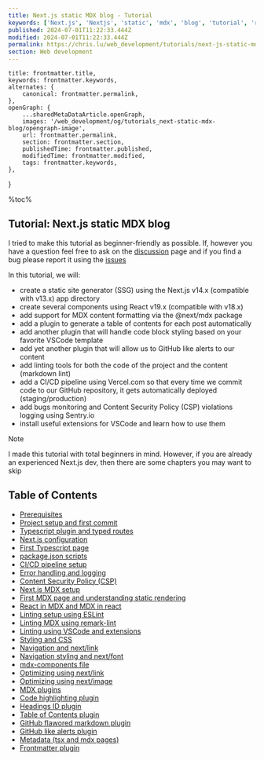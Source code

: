 ```yaml
---
title: Next.js static MDX blog - Tutorial
keywords: ['Next.js', 'Nextjs', 'static', 'mdx', 'blog', 'tutorial', 'react', 'ssg']
published: 2024-07-01T11:22:33.444Z
modified: 2024-07-01T11:22:33.444Z
permalink: https://chris.lu/web_development/tutorials/next-js-static-mdx-blog
section: Web development
---
```



    title: frontmatter.title,
    keywords: frontmatter.keywords,
    alternates: {
        canonical: frontmatter.permalink,
    },
    openGraph: {
        ...sharedMetaDataArticle.openGraph,
        images: '/web_development/og/tutorials_next-static-mdx-blog/opengraph-image',
        url: frontmatter.permalink,
        section: frontmatter.section,
        publishedTime: frontmatter.published,
        modifiedTime: frontmatter.modified,
        tags: frontmatter.keywords,
    },
}

%toc%

<article>

# Tutorial: Next.js static MDX blog

<VideoScroll />

I tried to make this tutorial as beginner-friendly as possible. If, however you have a question feel free to ask on the <FontAwesomeIcon icon={faComments} size="1x" color='rgb(255, 0, 170)' /> [discussion](https://github.com/chrisweb/chris.lu/discussions) page and if you find a bug please report it using the <FontAwesomeIcon icon={faBug} size="1x" color='rgb(255, 0, 170)' /> [issues](https://github.com/chrisweb/chris.lu/issues)

In this tutorial, we will:

* create a static site generator (SSG) using the Next.js v14.x (compatible with v13.x) app directory
* create several components using React v19.x (compatible with v18.x)
* add support for MDX content formatting via the @next/mdx package
* add a plugin to generate a table of contents for each post automatically
* add another plugin that will handle code block styling based on your favorite VSCode template
* add yet another plugin that will allow us to GitHub like alerts to our content
* add linting tools for both the code of the project and the content (markdown lint)
* add a CI/CD pipeline using Vercel.com so that every time we commit code to our GitHub repository, it gets automatically deployed (staging/production)
* add bugs monitoring and Content Security Policy (CSP) violations logging using Sentry.io
* install useful extensions for VSCode and learn how to use them

> [!NOTE]  
> I made this tutorial with total beginners in mind. However, if you are already an experienced Next.js dev, then there are some chapters you may want to skip

## Table of Contents

* [Prerequisites](/web_development/tutorials/next-js-static-mdx-blog/prerequisites)
* [Project setup and first commit](/web_development/tutorials/next-js-static-mdx-blog/project-setup-and-first-commit)
* [Typescript plugin and typed routes](/web_development/tutorials/next-js-static-mdx-blog/typescript-plugin-and-typed-routes)
* [Next.js configuration](/web_development/tutorials/next-js-static-mdx-blog/nextjs-configuration)
* [First Typescript page](/web_development/tutorials/next-js-static-mdx-blog/first-typescript-page)
* [package.json scripts](/web_development/tutorials/next-js-static-mdx-blog/package-json-scripts)
* [CI/CD pipeline setup](/web_development/tutorials/next-js-static-mdx-blog/ci-cd-pipeline-setup)
* [Error handling and logging](/web_development/tutorials/next-js-static-mdx-blog/error-handling-and-logging)
* [Content Security Policy (CSP)](/web_development/tutorials/next-js-static-mdx-blog/content-security-policy)
* [Next.js MDX setup](/web_development/tutorials/next-js-static-mdx-blog/nextjs-mdx-setup)
* [First MDX page and understanding static rendering](/web_development/tutorials/next-js-static-mdx-blog/first-mdx-page-and-understanding-static-rendering)
* [React in MDX and MDX in react](/web_development/tutorials/next-js-static-mdx-blog/react-in-mdx-and-mdx-in-react)
* [Linting setup using ESLint](/web_development/tutorials/next-js-static-mdx-blog/linting-setup-using-eslint)
* [Linting MDX using remark-lint](/web_development/tutorials/next-js-static-mdx-blog/linting-mdx-using-remark-lint)
* [Linting using VSCode and extensions](/web_development/tutorials/next-js-static-mdx-blog/linting-using-vscode-and-extensions)
* [Styling and CSS](/web_development/tutorials/next-js-static-mdx-blog/styling-and-css)
* [Navigation and next/link](/web_development/tutorials/next-js-static-mdx-blog/navigation-and-next-link)
* [Navigation styling and next/font](/web_development/tutorials/next-js-static-mdx-blog/navigation-styling-and-next-font)
* [mdx-components file](/web_development/tutorials/next-js-static-mdx-blog/mdx-components-file)
* [Optimizing using next/link](/web_development/tutorials/next-js-static-mdx-blog/optimizing-using-next-link)
* [Optimizing using next/image](/web_development/tutorials/next-js-static-mdx-blog/optimizing-using-next-image)
* [MDX plugins](/web_development/tutorials/next-js-static-mdx-blog/mdx-plugins)
* [Code highlighting plugin](/web_development/tutorials/next-js-static-mdx-blog/code-highlighting-plugin)
* [Headings ID plugin](/web_development/tutorials/next-js-static-mdx-blog/headings-id-plugin)
* [Table of Contents plugin](/web_development/tutorials/next-js-static-mdx-blog/table-of-contents-plugin)
* [GitHub flawored markdown plugin](/web_development/tutorials/next-js-static-mdx-blog/github-flawored-markdown-plugin)
* [GitHub like alerts plugin](/web_development/tutorials/next-js-static-mdx-blog/github-like-alerts-plugin)
* [Metadata (tsx and mdx pages)](/web_development/tutorials/next-js-static-mdx-blog/metadata)
* [Frontmatter plugin](/web_development/tutorials/next-js-static-mdx-blog/frontmatter-plugin)

</article>
